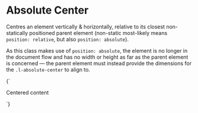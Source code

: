 
<Meta title="Layout/Absolute center" />

# Absolute Center

Centres an element vertically & horizontally, relative to its closest non-statically positioned parent element (non-static most-likely means `position: relative`, but also `position: absolute`).

As this class makes use of `position: absolute`, the element is no longer in the document flow and has no width or height as far as the parent element is concerned — the parent element must instead provide the dimensions for the `.l-absolute-center` to align to.

<Canvas>
  <Story name="Absolute center">
    {`
      <div class="u-background-color--secondary min-height-block">
        <p class="l-absolute-center">Centered content</p>
      </div>
    `}
  </Story>
</Canvas>

